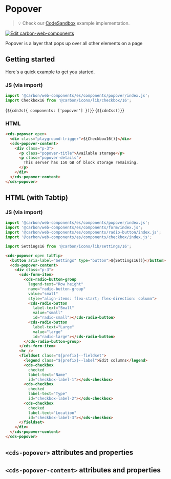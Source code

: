 
<Meta of={PopoverStories} />

# Popover

> 💡 Check our
> [CodeSandbox](https://codesandbox.io/s/github/carbon-design-system/carbon-for-ibm-dotcom/tree/feat/main/packages/carbon-web-components/examples/codesandbox/basic/components/popover)
> example implementation.

[![Edit carbon-web-components](https://codesandbox.io/static/img/play-codesandbox.svg)](https://codesandbox.io/s/github/carbon-design-system/carbon-for-ibm-dotcom/tree/feat/main/packages/carbon-web-components/examples/codesandbox/basic/components/popover)

Popover is a layer that pops up over all other elements on a page

## Getting started

Here's a quick example to get you started.

### JS (via import)

```javascript
import '@carbon/web-components/es/components/popover/index.js';
import Checkbox16 from '@carbon/icons/lib/checkbox/16';
```

<Markdown>{`${cdnJs({ components: ['popover'] })}`}</Markdown>
<Markdown>{`${cdnCss()}`}</Markdown>

### HTML

```html
<cds-popover open>
  <div class="playground-trigger">${Checkbox16()}</div>
  <cds-popover-content>
    <div class="p-3">
      <p class="popover-title">Available storage</p>
      <p class="popover-details">
        This server has 150 GB of block storage remaining.
      </p>
    </div>
  </cds-popover-content>
</cds-popover>
```

## HTML (with Tabtip)

### JS (via import)

```javascript
import '@carbon/web-components/es/components/popover/index.js';
import '@carbon/web-components/es/components/form/index.js';
import '@carbon/web-components/es/components/radio-button/index.js';
import '@carbon/web-components/es/components/checkbox/index.js';

import Settings16 from '@carbon/icons/lib/settings/16';
```

```html
<cds-popover open tabTip>
  <button aria-label="Settings" type="button">${Settings16()}</button>
  <cds-popover-content>
    <div class="p-3">
      <cds-form-item>
        <cds-radio-button-group
          legend-text="Row height"
          name="radio-button-group"
          value="small"
          style="align-items: flex-start; flex-direction: column">
          <cds-radio-button
            label-text="Small"
            value="small"
            id="radio-small"></cds-radio-button>
          <cds-radio-button
            label-text="Large"
            value="large"
            id="radio-large"></cds-radio-button>
        </cds-radio-button-group>
      </cds-form-item>
      <hr />
      <fieldset class="${prefix}--fieldset">
        <legend class="${prefix}--label">Edit columns</legend>
        <cds-checkbox
          checked
          label-text="Name"
          id="checkbox-label-1"></cds-checkbox>
        <cds-checkbox
          checked
          label-text="Type"
          id="checkbox-label-2"></cds-checkbox>
        <cds-checkbox
          checked
          label-text="Location"
          id="checkbox-label-3"></cds-checkbox>
      </fieldset>
    </div>
  </cds-popover-content>
</cds-popover>
```

## `<cds-popover>` attributes and properties

<ArgTypes of="cds-popover" />

## `<cds-popover-content>` attributes and properties

<ArgTypes of="cds-popover-content" />
